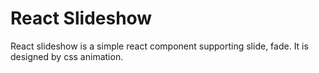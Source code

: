 
<Meta title="Introduction" />

# React Slideshow

React slideshow is a simple react component supporting slide, fade. It is designed by css animation.

